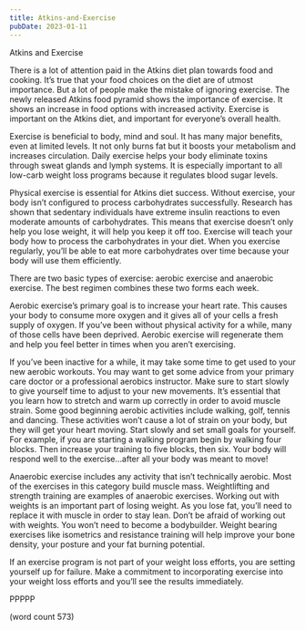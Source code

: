 ```yaml
---
title: Atkins-and-Exercise
pubDate: 2023-01-11
---
```


Atkins and Exercise

There is a lot of attention paid in the Atkins diet plan towards food and cooking. It’s true that your food choices on the diet are of utmost importance. But a lot of people make the mistake of ignoring exercise. The newly released Atkins food pyramid shows the importance of exercise. It shows an increase in food options with increased activity. Exercise is important on the Atkins diet, and important for everyone’s overall health.

Exercise is beneficial to body, mind and soul. It has many major benefits, even at limited levels. It not only burns fat but it boosts your metabolism and increases circulation. Daily exercise helps your body eliminate toxins through sweat glands and lymph systems. It is especially important to all low-carb weight loss programs because it regulates blood sugar levels. 

Physical exercise is essential for Atkins diet success. Without exercise, your body isn’t configured to process carbohydrates successfully. Research has shown that sedentary individuals have extreme insulin reactions to even moderate amounts of carbohydrates. This means that exercise doesn’t only help you lose weight, it will help you keep it off too. Exercise will teach your body how to process the carbohydrates in your diet. When you exercise regularly, you’ll be able to eat more carbohydrates over time because your body will use them efficiently. 

There are two basic types of exercise: aerobic exercise and anaerobic exercise. The best regimen combines these two forms each week.

Aerobic exercise’s primary goal is to increase your heart rate. This causes your body to consume more oxygen and it gives all of your cells a fresh supply of oxygen. If you’ve been without physical activity for a while, many of those cells have been deprived. Aerobic exercise will regenerate them and help you feel better in times when you aren’t exercising. 

If you’ve been inactive for a while, it may take some time to get used to your new aerobic workouts. You may want to get some advice from your primary care doctor or a professional aerobics instructor. Make sure to start slowly to give yourself time to adjust to your new movements. It’s essential that you learn how to stretch and warm up correctly in order to avoid muscle strain. Some good beginning aerobic activities include walking, golf, tennis and dancing. These activities won’t cause a lot of strain on your body, but they will get your heart moving. Start slowly and set small goals for yourself. For example, if you are starting a walking program begin by walking four blocks. Then increase your training to five blocks, then six. Your body will respond well to the exercise…after all your body was meant to move!

Anaerobic exercise includes any activity that isn’t technically aerobic. Most of the exercises in this category build muscle mass. Weightlifting and strength training are examples of anaerobic exercises. Working out with weights is an important part of losing weight. As you lose fat, you’ll need to replace it with muscle in order to stay lean. Don’t be afraid of working out with weights. You won’t need to become a bodybuilder. Weight bearing exercises like isometrics and resistance training will help improve your bone density, your posture and your fat burning potential.

If an exercise program is not part of your weight loss efforts, you are setting yourself up for failure. Make a commitment to incorporating exercise into your weight loss efforts and you’ll see the results immediately.

PPPPP

(word count 573)